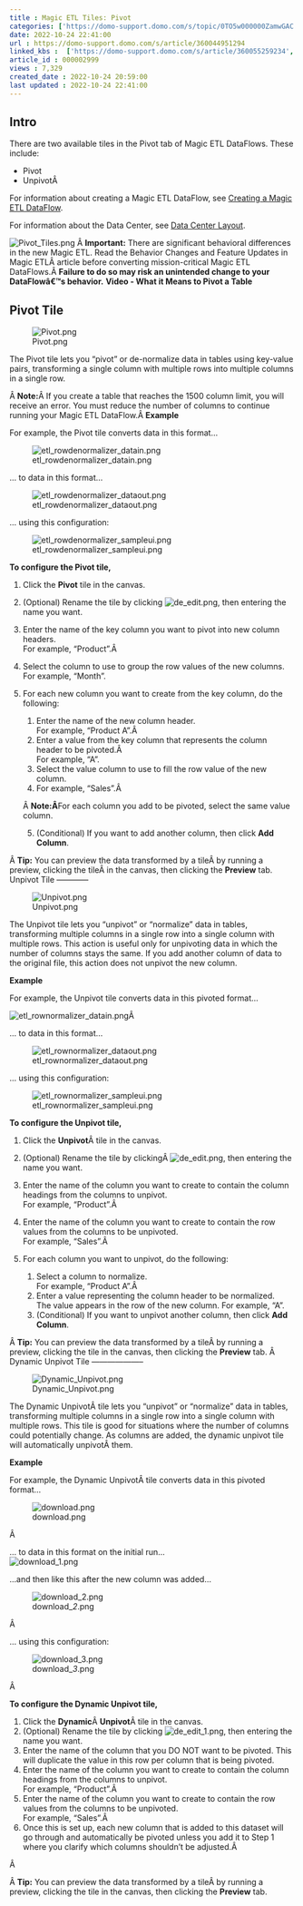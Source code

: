 ```yaml
---
title : Magic ETL Tiles: Pivot
categories: ['https://domo-support.domo.com/s/topic/0TO5w000000ZamwGAC']
date: 2022-10-24 22:41:00
url : https://domo-support.domo.com/s/article/360044951294
linked_kbs :  ['https://domo-support.domo.com/s/article/360055259234', 'https://domo-support.domo.com/s/knowledge-base', 'https://domo-support.domo.com/s/article/360042925494', 'https://domo-support.domo.com/s/article/360043429953', 'https://domo-support.domo.com/s/article/360047553253', 'https://domo-support.domo.com/s/article/360044951294', 'https://domo-support.domo.com/s/article/360043429933', 'https://domo-support.domo.com/s/article/360043429693', 'https://domo-support.domo.com/s/topic/0TO5w000000ZamwGAC', 'https://domo-support.domo.com/s/article/360043429913']
article_id : 000002999
views : 7,329
created_date : 2022-10-24 20:59:00
last updated : 2022-10-24 22:41:00
---
```




Intro
-----


There are two available tiles in the Pivot tab of Magic ETL DataFlows. These include:



* Pivot
* UnpivotÂ


For information about creating a Magic ETL DataFlow, see [Creating a Magic ETL DataFlow](..\creating_a_magic_etl_dataflow\index.html "Creating a Magic ETL DataFlow").


For information about the Data Center, see [Data Center Layout](https://domo-support.domo.com/s/article/360047553253?language=en_US).


![Pivot_Tiles.png](Pivot_Tiles.png)
Â
**Important:** There are significant behavioral differences in the new Magic ETL. Read the Behavior Changes and Feature Updates in Magic ETLÂ article before converting mission-critical Magic ETL DataFlows.Â **Failure to do so may risk an unintended change to your DataFlowâ€™s behavior.**
**Video - What it Means to Pivot a Table**



Pivot Tile
----------


![Pivot.png](Pivot.png)


The Pivot tile lets you "pivot" or de-normalize data in tables using key-value pairs, transforming a single column with multiple rows into multiple columns in a single row.


Â
**Note:**Â If you create a table that reaches the 1500 column limit, you will receive an error. You must reduce the number of columns to continue running your Magic ETL DataFlow.Â
**Example**


For example, the Pivot tile converts data in this format...


![etl_rowdenormalizer_datain.png](etl_rowdenormalizer_datain.png)


... to data in this format...


![etl_rowdenormalizer_dataout.png](etl_rowdenormalizer_dataout.png)


... using this configuration:


![etl_rowdenormalizer_sampleui.png](etl_rowdenormalizer_sampleui.png)


**To configure the Pivot tile,**


1. Click the **Pivot** tile in the canvas.
2. (Optional) Rename the tile by clicking ![de_edit.png](de_edit.png), then entering the name you want.
3. Enter the name of the key column you want to pivot into new column headers.  
 For example, "Product".Â
4. Select the column to use to group the row values of the new columns.  
 For example, "Month".
5. For each new column you want to create from the key column, do the following:


	1. Enter the name of the new column header.  
	 For example, "Product A".Â
	2. Enter a value from the key column that represents the column header to be pivoted.Â   
	 For example, "A".
	3. Select the value column to use to fill the row value of the new column.
	4. For example, "Sales".Â 
	
	
	Â
	**Note:Â**For each column you add to be pivoted, select the same value column.
	5. (Conditional) If you want to add another column, then click **Add Column**.


Â
**Tip:** You can preview the data transformed by a tileÂ by running a preview, clicking the tileÂ in the canvas, then clicking the **Preview** tab.
Unpivot Tile
------------


![Unpivot.png](Unpivot.png)


The Unpivot tile lets you "unpivot" or "normalize" data in tables, transforming multiple columns in a single row into a single column with multiple rows. This action is useful only for unpivoting data in which the number of columns stays the same. If you add another column of data to the original file, this action does not unpivot the new column.


**Example**


For example, the Unpivot tile converts data in this pivoted format...


![etl_rownormalizer_datain.png](etl_rownormalizer_datain.png)Â 


... to data in this format...


![etl_rownormalizer_dataout.png](etl_rownormalizer_dataout.png)


... using this configuration:


![etl_rownormalizer_sampleui.png](etl_rownormalizer_sampleui.png)


**To configure the Unpivot tile,**


1. Click the **Unpivot**Â tile in the canvas.
2. (Optional) Rename the tile by clickingÂ ![de_edit.png](de_edit.png), then entering the name you want.
3. Enter the name of the column you want to create to contain the column headings from the columns to unpivot.  
 For example, "Product".Â
4. Enter the name of the column you want to create to contain the row values from the columns to be unpivoted.  
 For example, "Sales".Â
5. For each column you want to unpivot, do the following:


	1. Select a column to normalize.  
	 For example, "Product A".Â
	2. Enter a value representing the column header to be normalized.  
	 The value appears in the row of the new column. For example, "A".
	3. (Conditional) If you want to unpivot another column, then click **Add Column**.


Â
**Tip:** You can preview the data transformed by a tileÂ by running a preview, clicking the tile in the canvas, then clicking the **Preview** tab.
Â
Dynamic Unpivot Tile
--------------------


![Dynamic_Unpivot.png](Dynamic_Unpivot.png)


The Dynamic UnpivotÂ tile lets you "unpivot" or "normalize" data in tables, transforming multiple columns in a single row into a single column with multiple rows. This tile is good for situations where the number of columns could potentially change. As columns are added, the dynamic unpivot tile will automatically unpivotÂ them.


**Example**


For example, the Dynamic UnpivotÂ tile converts data in this pivoted format...


![download.png](download.png)


Â 


... to data in this format on the initial run...  
![download__1_.png](download__1_.png)


...and then like this after the new column was added...  
  
![download__2_.png](download__2_.png)


Â 


... using this configuration:


![download__3_.png](download__3_.png)


Â 


**To configure the Dynamic Unpivot tile,**


1. Click the **Dynamic**Â **Unpivot**Â tile in the canvas.
2. (Optional) Rename the tile by clicking ![de_edit__1_.png](de_edit__1_.png), then entering the name you want.
3. Enter the name of the column that you DO NOT want to be pivoted. This will duplicate the value in this row per column that is being pivoted.
4. Enter the name of the column you want to create to contain the column headings from the columns to unpivot.  
 For example, "Product".Â
5. Enter the name of the column you want to create to contain the row values from the columns to be unpivoted.  
 For example, "Sales".Â
6. Once this is set up, each new column that is added to this dataset will go through and automatically be pivoted unless you add it to Step 1 where you clarify which columns shouldn't be adjusted.Â   
   
 Â


Â
**Tip:** You can preview the data transformed by a tileÂ by running a preview, clicking the tile in the canvas, then clicking the **Preview** tab.